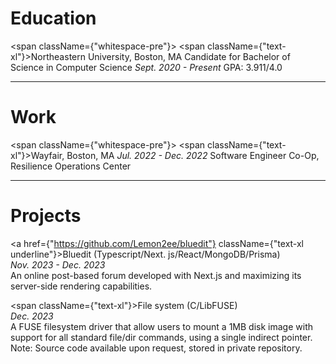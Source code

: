 <h1 className={"text-2xl font-medium"}>Education</h1>


<div className={"p-2"}/>

<span className={"whitespace-pre"}>
    <span className={"text-xl"}>Northeastern University, Boston, MA </span>
    Candidate for Bachelor of Science in Computer Science
    *Sept. 2020 - Present*
    GPA: 3.911/4.0
</span>

<hr className="my-6 border-neutral-100 dark:border-neutral-800"></hr>

<h1 className={"text-2xl font-normal"}>Work</h1>

<div className={"pt-2"}/>

<span className={"whitespace-pre"}>
    <span className={"text-xl"}>Wayfair, Boston, MA </span>
    *Jul. 2022 - Dec. 2022*
    Software Engineer Co-Op, Resilience Operations Center
</span>

<hr className="my-6 border-neutral-100 dark:border-neutral-800"></hr>

<h1 className={"text-2xl font-normal"}>Projects</h1>

<div className={"pt-2"}/>

<a href={"https://github.com/Lemon2ee/bluedit"} className={"text-xl underline"}>Bluedit (Typescript/Next.
    js/React/MongoDB/Prisma)</a><br/>
*Nov. 2023 - Dec. 2023*<br/>
An online post-based forum developed with Next.js and maximizing its server-side rendering capabilities.<br/>

<span className={"text-xl"}>File system (C/LibFUSE)</span><br/>
*Dec. 2023*<br/>
A FUSE filesystem driver that allow users to mount a 1MB disk image with support for all standard file/dir commands,
using a single indirect pointer.
<br/> Note: Source code available upon request, stored in private repository.
<br/>
